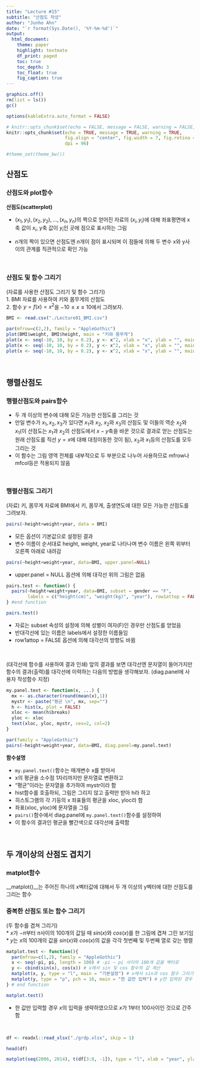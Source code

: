 ```yaml
---
title: "Lecture #15"
subtitle: "산점도 작성"
author: "Junho Ahn"
date: "`r format(Sys.Date(), '%Y-%m-%d')`"
output: 
  html_document:
    theme: paper
    highlight: textmate
    df_print: paged
    toc: true
    toc_depth: 3
    toc_float: true
    fig_caption: true
---
```


```r
graphics.off()
rm(list = ls())
gc()

options(kableExtra.auto_format = FALSE)

# knitr::opts_chunk$set(echo = FALSE, message = FALSE, warning = FALSE,
knitr::opts_chunk$set(echo = TRUE, message = TRUE, warning = TRUE,
                      fig.align = "center", fig.width = 7, fig.retina = 2,
                      dpi = 96)

#theme_set(theme_bw())

```

## 산점도  

### 산점도와 plot함수

**산점도(scatterplot)**  

- $(x_1, y_1),(x_2, y_2), \dots ,(x_n, y_n)$의 짝으로 얻어진 자료의 $(x_i, y_i)$에 대해 좌표평면에 x축 값이 $x_i$, y축 값이 $y_i$인 곳에 점으로 표시하는 그림  

- $n$개의 짝이 있으면 산점도엔 $n$개이 점이 표시되며 이 점들에 의해 두 변수 x와 y사이의 관계를 직관적으로 확인 가능  

<br>

### 산점도 및 함수 그리기  

(자료를 사용한 산점도 그리기 및 함수 그리기)  
1. BMI 자료를 사용하여 키와 몸무게의 산점도  
2. 함수 $y=f(x)=x^2$을 $-10 \leq x \leq 10$에서 그려보자.  

```r
BMI <- read.csv("./Lecture01_BMI.csv")
```

```r
par(mfrow=c(2,2), family = "AppleGothic")
plot(BMI$weight, BMI$height, main = "키와 몸무게")
plot(x <- seq(-10, 10, by = 0.2), y <- x^2, xlab = "x", ylab = "", main = "y=x^2")
plot(x <- seq(-10, 10, by = 0.2), y <- x^2, xlab = "x", ylab = "", main = "y=x^2", type = "l")
plot(x <- seq(-10, 10, by = 0.2), y <- x^2, xlab = "x", ylab = "", main = "y=x^2", type = "o")
```

<br>

## 행렬산점도

### 행렬산점도와 pairs함수  

- 두 개 이상의 변수에 대해 모든 가능한 산점도를 그리는 것  
- 만일 변수가 $x_1, x_2, x_3$가 있다면 $x_1$과 $x_2$, $x_2$와 $x_3$의 산점도 및 이들의 역순 $x_2$와 $x_1$(이 산점도는 $x_1$과 $x_2$의 산점도에서 $x-y$축을 바꾼 것으로 결과로 얻는 산점도는 원래 산점도를 직선 $y=x$에 대해 대칭이동한 것이 됨), $x_3$과 $x_1$등의 산점도를 모두 그리는 것  
- 이 함수는 그림 영역 전체를 내부적으로 두 부분으로 나누어 사용하므로 mfrow나 mfcol등은 적용되지 않음  

<br>

### 행렬산점도 그리기  

(자료) 키, 몸무게 자료에 BMI에서 키, 몸무게, 출생연도에 대한 모든 가능한 산점도를 그려보자.  

```r
pairs(~height+weight+year, data = BMI)
```

- 모든 옵션이 기본값으로 설정된 결과  
- 변수 이름이 순서대로 height, weight, year로 나타나며 변수 이름은 왼쪽 위부터 오른쪽 아래로 내려감  

```r
pairs(~height+weight+year, data=BMI, upper.panel=NULL)
```

- upper.panel = NULL 옵션에 의해 대각선 위의 그림은 없음

```r
pairs.test <- function() {
  pairs(~height+weight+year, data=BMI, subset = gender == "F",
        labels = c("height(cm)", "weight(kg)", "year"), row1attop = FALSE)
} #end function
```

```r
pairs.test()
```

- 자료는 subset 속성의 설정에 의해 성별이 여자(F)인 경우만 산점도를 얻었음  
- 반대각선에 있는 이름은 labels에서 설정한 이름들임  
- row1attop = FALSE 옵션에 의해 대각선의 방향도 바뀜  

<br>

(대각선에 함수를 사용하여 결과 인쇄) 앞의 결과를 보면 대각선엔 문자열이 들어가지만 함수의 결과(출력)를 대각선에 이력하는 다음의 방법을 생각해보자. (diag.panel에 사용자 작성함수 지정)  

```r
my.panel.text <- function(x, ...) {
  mx <- as.character(round(mean(x),1))
  mystr <- paste("평균 \n", mx, sep="")
  h <- hist(x, plot = FALSE)
  xloc <- mean(h$breaks)
  yloc <- xloc
  text(xloc, yloc, mystr, cex=2, col=2)
}
```

```r
par(family = "AppleGothic")
pairs(~height+weight+year, data=BMI, diag.panel=my.panel.text)
```

**함수설명**  

- `my.panel.text()`함수는 매개변수 x를 받아서  
- x의 평균을 소수점 1자리까지만 문자열로 변환하고  
- "평균"이라는 문자열을 추가하여 mystr이라 함  
- hist함수를 호출하되, 그림은 그리지 않고 출력만 받아 h라 하고  
- 히스토그램의 각 기둥의 x 좌표들의 평균을 xloc, yloc라 함  
- 좌표(xloc, yloc)에 문자열을 그림
- `pairs()`함수에서 diag.panel에 `my.panel.text()`함수를 설정하여  
- 이 함수의 결과인 평균을 빨간색으로 대각선에 출력함  

<br>

## 두 개이상의 산점도 겹치기  

### matplot함수  

__matplot()__는 주어진 하나의 x벡터값에 대해서 두 개 이상의 y벡터에 대한 산점도를 그리는 함수  


### 중복한 산점도 또는 함수 그리기  

(두 함수를 겹쳐 그리기)   
* $x$가 $-\pi$부터 $\pi$사이의 100개의 값일 때 $sin(x)$와 $cos(x)$를 한 그림에 겹쳐 그린 보기임  
* $y$는 $x$의 100개의 값을 $sin(x)$와 $cos(x)$의 값을 각각 첫번째 및 두번째 열로 갖는 행렬  

```r
matplot.test <- function(){
  par(mfrow=c(1,2), family = "AppleGothic")
  x <- seq(-pi, pi, length = 100) # -pi ~ pi 사이의 100개 값을 벡터로
  y <- cbind(sin(x), cos(x)) # x에서 sin 및 cos 함수의 값 계산
  matplot(x, y, type = "l", main = "기본설정") # x에서 sin과 cos 함수 그리기
  matplot(y, type = "p", pch = 16, main = "한 값만 입력") # y만 입력된 경우 x는 (1,100)
} # end function
```

```r
matplot.test()
```

- 한 값만 입력할 경우 $x$의 입력을 생략하였으므로 $x$가 1부터 100사이인 것으로 간주함  

<br>

```r
df <- readxl::read_xlsx("./grdp.xlsx", skip = 1)

head(df)
```

```r
matplot(seq(2006, 2014), t(df[3:8, -1]), type = "l", xlab = "year", ylab = "GRDP")
```


